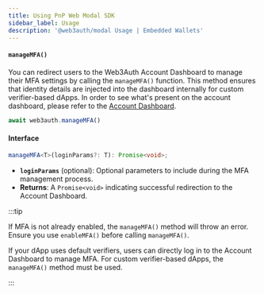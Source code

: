 ```yaml
---
title: Using PnP Web Modal SDK
sidebar_label: Usage
description: '@web3auth/modal Usage | Embedded Wallets'
---
```



#### `manageMFA()`

You can redirect users to the Web3Auth Account Dashboard to manage their MFA settings by calling the `manageMFA()` function. This method ensures that identity details are injected into the dashboard internally for custom verifier-based dApps. In order to see what's present on the account dashboard, please refer to the [Account Dashboard](/embedded-wallets/features/user-account-dashboard).

```javascript
await web3auth.manageMFA()
```

#### Interface

```typescript
manageMFA<T>(loginParams?: T): Promise<void>;
```

- **`loginParams`** (optional): Optional parameters to include during the MFA management process.
- **Returns**: A `Promise<void>` indicating successful redirection to the Account Dashboard.

:::tip

If MFA is not already enabled, the `manageMFA()` method will throw an error. Ensure you use `enableMFA()` before calling `manageMFA()`.

If your dApp uses default verifiers, users can directly log in to the Account Dashboard to manage MFA. For custom verifier-based dApps, the `manageMFA()` method must be used.

:::
